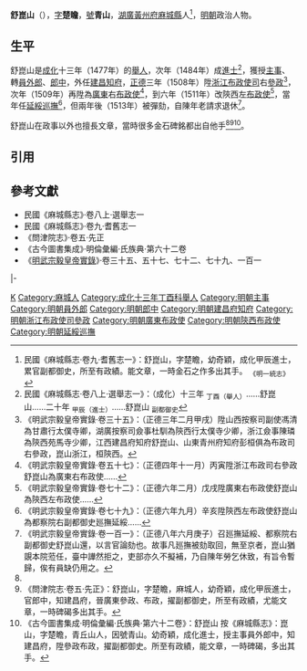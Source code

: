 '''舒崑山'''（{{bd|15世紀||16世紀}}），[[表字|字]]'''楚瞻'''，[[號|號]]'''青山'''，[[湖廣等處承宣布政使司|湖廣]][[黃州府|黃州府]][[麻城縣|麻城縣]]人<ref name=djs>民國《麻城縣志·卷九·耆舊志一》：舒崑山，字楚瞻，幼奇穎，成化甲辰進士，累官副都御史，所至有政績。能文章，一時金石之作多出其手。 <sub>《明一統志》</sub></ref>，[[明朝|明朝]]政治人物。

==生平==
舒崑山是[[成化|成化]]十三年（1477年）的[[舉人|舉人]]，次年（1484年）成[[進士|進士]]<ref>民國《麻城縣志·卷八上·選舉志一》：（成化）十三年 <sub>丁酉（舉人）</sub>……舒崑山……二十年 <sub>甲辰（進士）</sub>……舒崑山 <sub>副都御史</sub></ref>，獲授[[主事|主事]]、轉[[員外郎|員外郎]]、[[郎中_(官職)|郎中]]，外任[[建昌府|建昌]][[知府|知府]]，[[正德_(明朝)|正德]]三年（1508年）陞[[浙江等處承宣布政使司|浙江布政使司]]右[[參政|參政]]<ref>《明武宗毅皇帝實錄·卷三十五》：（正德三年二月甲戌）陞山西按察司副使馮清為甘肅行太僕寺卿，湖廣按察司僉事杜馴為陝西行太僕寺少卿，浙江僉事陳璘為陝西苑馬寺少卿，江西建昌府知府舒崑山、山東青州府知府彭桓俱為布政司右參政，崑山浙江，桓陝西。</ref>，次年（1509年）再陞為[[廣東等處承宣布政使司|廣東]]右[[布政使|布政使]]<ref>《明武宗毅皇帝實錄·卷五十七》：（正德四年十一月）丙寅陞浙江布政司右參政舒崑山為廣東右布政使……</ref>，到六年（1511年）改陝西左[[布政使|布政使]]<ref>《明武宗毅皇帝實錄·卷七十二》：（正德六年二月）戊戌陞廣東右布政使舒崑山為陝西左布政使……</ref>，當年任[[延綏巡撫|延綏巡撫]]<ref>《明武宗毅皇帝實錄·卷七十九》：（正德六年九月）辛亥陞陝西左布政使舒崑山為都察院右副都御史廵撫延綏……</ref>，但兩年後（1513年）被彈劾，自陳年老請求退休<ref>《明武宗毅皇帝實錄·卷一百一》：（正德八年六月庚子）召廵撫延綏、都察院右副都御史舒崑山還，以言官論劾也。故事凡廵撫被劾取回，無至京者，崑山猶覬本院蒞任，臺中譁然拒之，吏部亦久不擬補，乃自陳年勞乞休致，有旨令暫歸，俟有員缺仍用之。</ref>。

舒崑山在政事以外也擅長文章，當時很多金石碑銘都出自他手<ref name=djs/><ref>《問津院志·卷五·先正》：舒崑山，字楚瞻，麻城人，幼奇穎，成化甲辰進士，官郎中，知建昌府，晉廣東參政、布政，擢副都御史，所至有政績，尤能文章，一時碑碣多出其手。</ref><ref>《古今圖書集成·明倫彙編·氏族典·第六十二卷》：舒崑山 按《麻城縣志》：崑山，字楚瞻，青丘山人，因號青山。幼奇穎，成化進士，授主事員外郎中，知建昌府，陞參政布政，擢副都御史。所至有政績，能文章，一時碑碣，多出其手。</ref>。

==引用==
{{reflist}}

==參考文獻==
*民國《麻城縣志》·卷八上·選舉志一
*民國《麻城縣志》·卷九·耆舊志一
*《問津院志》·卷五·先正
*《古今圖書集成》·明倫彙編·氏族典·第六十二卷
*《[[明實錄|明武宗毅皇帝實錄]]》·卷三十五、五十七、七十二、七十九、一百一

{{start box}}
{{s-off}}
{{s-before|[[熊宗德|熊宗德]]}}
{{s-title|明朝建昌府知府|1500年－1508年}}
{{s-after|[[趙鶴|趙鶴]]}}
|-
{{s-before|[[黃珂|黃珂]]}}
{{s-title|明朝延綏巡撫|1511年－1513年}}
{{s-after|[[金獻民|金獻民]]}}
{{end box}}

{{成化二十年甲辰科殿試金榜}}

[[Category:舒姓|K]]
[[Category:麻城人|Category:麻城人]]
[[Category:成化十三年丁酉科舉人|Category:成化十三年丁酉科舉人]]
[[Category:明朝主事|Category:明朝主事]]
[[Category:明朝員外郎|Category:明朝員外郎]]
[[Category:明朝郎中|Category:明朝郎中]]
[[Category:明朝建昌府知府|Category:明朝建昌府知府]]
[[Category:明朝浙江布政使司參政|Category:明朝浙江布政使司參政]]
[[Category:明朝廣東布政使|Category:明朝廣東布政使]]
[[Category:明朝陝西布政使|Category:明朝陝西布政使]]
[[Category:明朝延綏巡撫|Category:明朝延綏巡撫]]